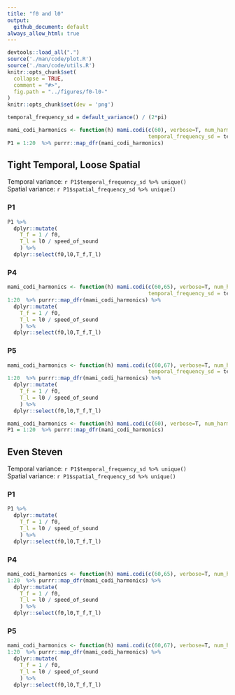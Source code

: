 ```yaml
---
title: "f0 and l0"
output:
  github_document: default
always_allow_html: true
---
```

```r
devtools::load_all(".")
source('./man/code/plot.R')
source('./man/code/utils.R')
knitr::opts_chunk$set(
  collapse = TRUE,
  comment = "#>",
  fig.path = "../figures/f0-l0-"
)
knitr::opts_chunk$set(dev = 'png')
```
```r
temporal_frequency_sd = default_variance() / (2*pi)
```


```r
mami_codi_harmonics <- function(h) mami.codi(c(60), verbose=T, num_harmonics = h,
                                             temporal_frequency_sd = temporal_frequency_sd)
P1 = 1:20  %>% purrr::map_dfr(mami_codi_harmonics)
```

## Tight Temporal, Loose Spatial

Temporal variance: `r P1$temporal_frequency_sd %>% unique()`\
Spatial  variance: `r P1$spatial_frequency_sd %>% unique()`

### P1

```r
P1 %>% 
  dplyr::mutate(
    T_f = 1 / f0, 
    T_l = l0 / speed_of_sound
    ) %>%
  dplyr::select(f0,l0,T_f,T_l)
```

### P4

```r
mami_codi_harmonics <- function(h) mami.codi(c(60,65), verbose=T, num_harmonics = h,
                                             temporal_frequency_sd = temporal_frequency_sd)
1:20  %>% purrr::map_dfr(mami_codi_harmonics) %>% 
  dplyr::mutate(
    T_f = 1 / f0, 
    T_l = l0 / speed_of_sound
    ) %>%
  dplyr::select(f0,l0,T_f,T_l)
```

### P5

```r
mami_codi_harmonics <- function(h) mami.codi(c(60,67), verbose=T, num_harmonics = h,
                                             temporal_frequency_sd = temporal_frequency_sd)
1:20  %>% purrr::map_dfr(mami_codi_harmonics) %>% 
  dplyr::mutate(
    T_f = 1 / f0, 
    T_l = l0 / speed_of_sound
    ) %>%
  dplyr::select(f0,l0,T_f,T_l)
```

```r
mami_codi_harmonics <- function(h) mami.codi(c(60), verbose=T, num_harmonics = h)
P1 = 1:20  %>% purrr::map_dfr(mami_codi_harmonics)
```

## Even Steven

Temporal variance: `r P1$temporal_frequency_sd %>% unique()`\
Spatial  variance: `r P1$spatial_frequency_sd %>% unique()`

### P1

```r
P1 %>% 
  dplyr::mutate(
    T_f = 1 / f0, 
    T_l = l0 / speed_of_sound
    ) %>%
  dplyr::select(f0,l0,T_f,T_l)
```

### P4

```r
mami_codi_harmonics <- function(h) mami.codi(c(60,65), verbose=T, num_harmonics = h)
1:20  %>% purrr::map_dfr(mami_codi_harmonics) %>% 
  dplyr::mutate(
    T_f = 1 / f0, 
    T_l = l0 / speed_of_sound
    ) %>%
  dplyr::select(f0,l0,T_f,T_l)
```

### P5

```r
mami_codi_harmonics <- function(h) mami.codi(c(60,67), verbose=T, num_harmonics = h)
1:20  %>% purrr::map_dfr(mami_codi_harmonics) %>% 
  dplyr::mutate(
    T_f = 1 / f0, 
    T_l = l0 / speed_of_sound
    ) %>%
  dplyr::select(f0,l0,T_f,T_l)
```
